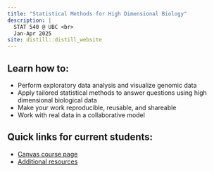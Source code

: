 ```yaml
---
title: "Statistical Methods for High Dimensional Biology"
description: |
  STAT 540 @ UBC <br>
  Jan-Apr 2025
site: distill::distill_website
---
```


## Learn how to:  
* Perform exploratory data analysis and visualize genomic data  
* Apply tailored statistical methods to answer questions using high dimensional biological data  
* Make your work reproducible, reusable, and shareable  
* Work with real data in a collaborative model  

## Quick links for current students:

* [Canvas course page](https://canvas.ubc.ca/courses/132914)
* [Additional resources](syllabus.html#prerequisites-and-resources)
